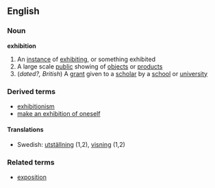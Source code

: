 ==English==
===Noun===
{{wikipedia}}
'''exhibition'''
#An [[instance]] of [[exhibit]]ing, or something exhibited
#A large scale [[public]] showing of [[object]]s or [[product]]s
#(''dated?, British'') A [[grant]] given to a [[scholar]] by a [[school]] or [[university]]
===Derived terms===
*[[exhibitionism]]
*[[make an exhibition of oneself]]
====Translations====
*Swedish: [[utställning]] (1,2), [[visning]] (1,2)
===Related terms===
*[[exposition]]
